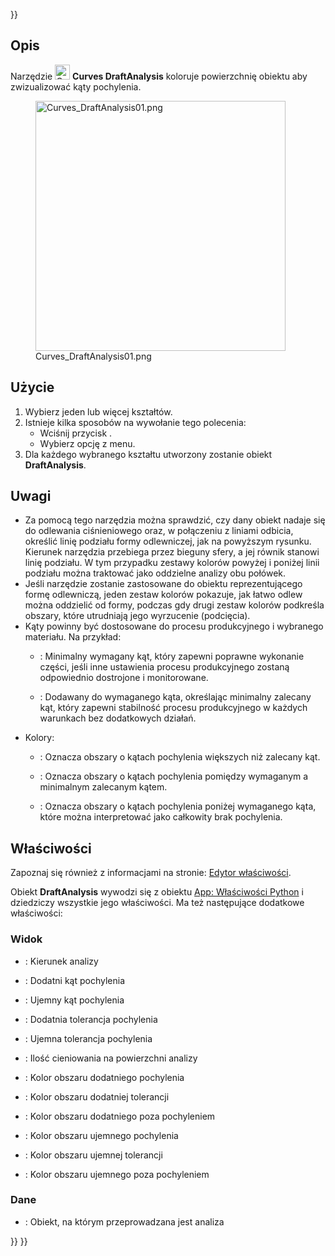 <languages/>
{{UnfinishedDocu{{#translation:}}}}

{{Docnav/pl
|[[Curves_SurfaceAnalysis/pl|SurfaceAnalysis]]
|[[Curves_TruncateExtend/pl|TruncateExtend]]
|[[Curves_Workbench/pl|środowisko pracy Krzywe]]
|IconL=Curves_ZebraTool.svg
|IconR=Curves_TruncateExtend.svg
|IconC=Curves_workbench_icon.svg
}}

{{GuiCommand/pl
|Name=Curves DraftAnalysis
|Name/pl=Krzywe: Analiza pochylenia
|MenuLocation=Surfaces → Draft Analysis
|Workbenches=[[Curves_Workbench/pl|Krzywe]]
}}

<span id="Description"></span>
==Opis==

Narzędzie [[Image:Curves_DraftAnalysis.svg|24px]] '''Curves DraftAnalysis''' koloruje powierzchnię obiektu aby zwizualizować kąty pochylenia.

[[Image:Curves_DraftAnalysis01.png|400px]]

{{Caption|Kula z [[Curves_ReflectLines/pl|linią odbicia]] na jej równiku (po lewej) i powiązany obiekt DraftAnalysis (po prawej)}}

<span id="Usage"></span>
==Użycie==

# Wybierz jeden lub więcej kształtów.
# Istnieje kilka sposobów na wywołanie tego polecenia:
#* Wciśnij przycisk {{Button|[[Image:Curves_DraftAnalysis.svg|16px]] [[Curves_DraftAnalysis/pl|Draft Analysis]]}}.
#* Wybierz opcję {{MenuCommand|Surfaces → [[Image:Curves_DraftAnalysis.svg|16px]] Draft Analysis}} z menu.
# Dla każdego wybranego kształtu utworzony zostanie obiekt '''DraftAnalysis'''.

<span id="Notes"></span>
==Uwagi==

* Za pomocą tego narzędzia można sprawdzić, czy dany obiekt nadaje się do odlewania ciśnieniowego oraz, w połączeniu z liniami odbicia, określić linię podziału formy odlewniczej, jak na powyższym rysunku. Kierunek narzędzia przebiega przez bieguny sfery, a jej równik stanowi linię podziału. W tym przypadku zestawy kolorów powyżej i poniżej linii podziału można traktować jako oddzielne analizy obu połówek.  
* Jeśli narzędzie zostanie zastosowane do obiektu reprezentującego formę odlewniczą, jeden zestaw kolorów pokazuje, jak łatwo odlew można oddzielić od formy, podczas gdy drugi zestaw kolorów podkreśla obszary, które utrudniają jego wyrzucenie (podcięcia).  
* Kąty powinny być dostosowane do procesu produkcyjnego i wybranego materiału. Na przykład:  
** {{PropertyView|Draft Angle1+2}}: Minimalny wymagany kąt, który zapewni poprawne wykonanie części, jeśli inne ustawienia procesu produkcyjnego zostaną odpowiednio dostrojone i monitorowane.  
** {{PropertyView|Draft Tol1+2}}: Dodawany do wymaganego kąta, określając minimalny zalecany kąt, który zapewni stabilność procesu produkcyjnego w każdych warunkach bez dodatkowych działań.  
* Kolory:  
** {{PropertyView|Color In Draft1+2}}: Oznacza obszary o kątach pochylenia większych niż zalecany kąt.  
** {{PropertyView|Color In Tolerance1+2}}: Oznacza obszary o kątach pochylenia pomiędzy wymaganym a minimalnym zalecanym kątem.  
** {{PropertyView|Color Out Of Draft1+2}}: Oznacza obszary o kątach pochylenia poniżej wymaganego kąta, które można interpretować jako całkowity brak pochylenia.

<span id="Properties"></span>
==Właściwości==

Zapoznaj się również z informacjami na stronie: [[Property_editor/pl|Edytor właściwości]].

<div class="mw-translate-fuzzy">
Obiekt '''DraftAnalysis''' wywodzi się z obiektu [[App_FeaturePython/pl|App: Właściwości Python]] i dziedziczy wszystkie jego właściwości. Ma też następujące dodatkowe właściwości:
</div>

<span id="View"></span>
===Widok===

{{TitleProperty|Opcje analizy}}

* {{PropertyView|Direction|Vector}}: Kierunek analizy
* {{PropertyView|Draft Angle1|FloatConstraint}}: Dodatni kąt pochylenia
* {{PropertyView|Draft Angle2|FloatConstraint}}: Ujemny kąt pochylenia
* {{PropertyView|Draft Tol1|FloatConstraint}}: Dodatnia tolerancja pochylenia
* {{PropertyView|Draft Tol2|FloatConstraint}}: Ujemna tolerancja pochylenia
* {{PropertyView|Shading|FloatConstraint}}: Ilość cieniowania na powierzchni analizy

{{TitleProperty|Colors1 Positive Draft}}

* {{PropertyView|Color In Draft1|Color}}: Kolor obszaru dodatniego pochylenia
* {{PropertyView|Color In Tolerance1|Color}}: Kolor obszaru dodatniej tolerancji
* {{PropertyView|Color Out Of Draft1|Color}}: Kolor obszaru dodatniego poza pochyleniem

{{TitleProperty|Colors2 Negative Draft}}

* {{PropertyView|Color In Draft2|Color}}: Kolor obszaru ujemnego pochylenia
* {{PropertyView|Color In Tolerance2|Color}}: Kolor obszaru ujemnej tolerancji
* {{PropertyView|Color Out Of Draft2|Color}}: Kolor obszaru ujemnego poza pochyleniem

<span id="Data"></span>
===Dane===

{{TitleProperty|Opcje analizy}}

* {{PropertyData|Source|Link}}: Obiekt, na którym przeprowadzana jest analiza


{{Docnav/pl
|[[Curves_SurfaceAnalysis/pl|SurfaceAnalysis]]
|[[Curves_TruncateExtend/pl|TruncateExtend]]
|[[Curves_Workbench/pl|środowisko pracy Krzywe]]
|IconL=Curves_ZebraTool.svg
|IconR=Curves_TruncateExtend.svg
|IconC=Curves_workbench_icon.svg
}}

{{Curves Tools navi{{#translation:}}}}
{{Userdocnavi{{#translation:}}}}